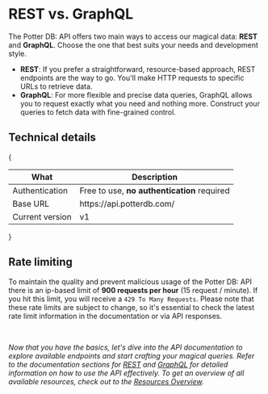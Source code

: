 
# REST vs. GraphQL
The Potter DB: API offers two main ways to access our magical data: **REST** and **GraphQL**. Choose the one that best suits your needs and development style.
- **REST**: If you prefer a straightforward, resource-based approach, REST endpoints are the way to go. You'll make HTTP requests to specific URLs to retrieve data.
- **GraphQL**: For more flexible and precise data queries, GraphQL allows you to request exactly what you need and nothing more. Construct your queries to fetch data with fine-grained control.

## Technical details
{
<table>
  <thead>
    <tr>
      <th>What</th>
      <th>Description</th>
    </tr>
  </thead>
  <tbody>
    <tr>
      <td>Authentication</td>
      <td>Free to use, <b>no authentication</b> required</td>
    </tr>
    <tr>
      <td>Base URL</td>
      <td>
        https://api.potterdb.com/
      </td>
    </tr>
    <tr>
      <td>Current version</td>
      <td>v1</td>
    </tr>
  </tbody>
</table>
}

## Rate limiting
To maintain the quality and prevent malicious usage of the Potter DB: API there is an ip-based limit of **900 requests per hour** (15 request / minute). If you hit this limit, you will receive a `429 To Many Requests`.
Please note that these rate limits are subject to change, so it's essential to check the latest rate limit information in the documentation or via API responses.

<br />

_Now that you have the basics, let's dive into the API documentation to explore available endpoints and start crafting your magical queries.
Refer to the documentation sections for [REST](/apis/rest) and [GraphQL](apis/graphql) for detailed information on how to use the API effectively.
To get an overview of all available resources, check out to the [Resources Overview](/resources)._
